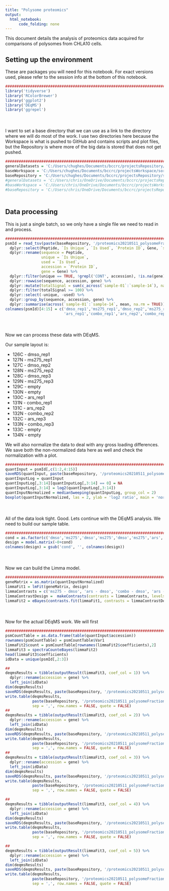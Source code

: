 ```yaml
---
title: "Polysome proteomics"
output:
  html_notebook:
      code_folding: none
---
```


This document details the analysis of proteomics data acquired for comparisons of polysomes from CHLA10 cells. 

## Setting up the environment

These are packages you will need for this notebook. For exact versions used, please refer to the session info at the bottom of this notebook.

```r
##########################################################################################
library('tidyverse')
library('RColorBrewer')
library('ggplot2')
library('DEqMS')
library('ggrepel')
```

<div style="margin-bottom:50px;"></div>

I want to set a base directory that we can use as a link to the directory where we will do most of the work. I use two directories here because the Workspace is what is pushed to GitHub and contains scripts and plot files, but the Repository is where more of the big data is stored that does not get pushed.

```r
##########################################################################################
generalDatasets = 'C:/Users/chughes/Documents/bccrc/projectsRepository/generalDatasets'
baseWorkspace = 'C:/Users/chughes/Documents/bccrc/projectsWorkspace/sorensenLab/relatedToOthers'
baseRepository = 'C:/Users/chughes/Documents/bccrc/projectsRepository/sorensenLab/relatedToOthers'
#generalDatasets = 'C:/Users/chris/OneDrive/Documents/bccrc/projectsRepository/generalDatasets'
#baseWorkspace = 'C:/Users/chris/OneDrive/Documents/bccrc/projectsWorkspace/sorensenLab/relatedToYbx1'
#baseRepository = 'C:/Users/chris/OneDrive/Documents/bccrc/projectsRepository/sorensenLab/relatedToYbx1'
```

<div style="margin-bottom:50px;"></div>

## Data processing

This is just a single batch, so we only have a single file we need to read in and process.

```r
##########################################################################################
psmId = read_tsv(paste(baseRepository, '/proteomics20210511_polysomeFractionsMs275Chla10/psm.tsv', sep = '')) %>%
  dplyr::select(Peptide, `Is Unique`, `Is Used`, `Protein ID`, Gene, `sample-01`:`sample-06`, `sample-09`:`sample-14`) %>%
  dplyr::rename(sequence = Peptide, 
                unique = `Is Unique`,
                used = `Is Used`,
                accession = `Protein ID`,
                gene = Gene) %>%
  dplyr::filter(unique == TRUE, !grepl('CONT', accession), !is.na(gene), !grepl('-', gene)) %>%
  dplyr::rowwise(sequence, accession, gene) %>%
  dplyr::mutate(totalSignal = sum(c_across(`sample-01`:`sample-14`), na.rm = TRUE)) %>%
  dplyr::filter(totalSignal >= 100) %>%
  dplyr::select(-unique, -used) %>%
  dplyr::group_by(sequence, accession, gene) %>%
  dplyr::summarise(across(`sample-01`:`sample-14`, mean, na.rm = TRUE))
colnames(psmId)[4:15] = c('dmso_rep1','ms275_rep1','dmso_rep2','ms275_rep2','dmso_rep3','ms275_rep3',
                          'ars_rep1','combo_rep1','ars_rep2','combo_rep2','ars_rep3','combo_rep3')
```

<div style="margin-bottom:50px;"></div>

Now we can process these data with DEqMS. 

Our sample layout is:

* 126C - dmso_rep1
* 127N - ms275_rep1
* 127C - dmso_rep2
* 128N - ms275_rep2
* 128C - dmso_rep3
* 129N - ms275_rep3
* 129C - empty
* 130N - empty
* 130C - ars_rep1
* 131N - combo_rep1
* 131C - ars_rep2
* 132N - combo_rep2
* 132C - ars_rep3
* 133N - combo_rep3
* 133C - empty
* 134N - empty

We will also normalize the data to deal with any gross loading differences. We save both the non-normalized data here as well and check the normalization with a plot.

```r
##########################################################################################
quantInput = psmId[,c(1:2,4:15)]
saveRDS(quantInput, paste(baseRepository, '/proteomics20210511_polysomeFractionsMs275Chla10/dataset_peptideQuantDataPreDEqMS.rds', sep = ''))
quantInputLog = quantInput
quantInputLog[,3:14][quantInputLog[,3:14] == 0] = NA
quantInputLog[,3:14] = log2(quantInputLog[,3:14])
quantInputNormalized = medianSweeping(quantInputLog, group_col = 2)
boxplot(quantInputNormalized, las = 2, ylab = 'log2 ratio', main = 'normalized TMT data')
```

<div style="margin-bottom:50px;"></div>

All of the data look tight. Good. Lets continue with the DEqMS analysis. We need to build our sample table.

```r
##########################################################################################
cond = as.factor(c('dmso','ms275','dmso','ms275','dmso','ms275','ars','combo','ars','combo','ars','combo'))
design = model.matrix(~0+cond) 
colnames(design) = gsub('cond', '', colnames(design))
```

<div style="margin-bottom:50px;"></div>

Now we can build the Limma model.

```r
##########################################################################################
geneMatrix = as.matrix(quantInputNormalized)
limmaFit1 = lmFit(geneMatrix, design)
limmaContrasts = c('ms275 - dmso', 'ars - dmso', 'combo - dmso', 'ars - combo', 'ms275 - combo')
limmaContrastDesign =  makeContrasts(contrasts = limmaContrasts, levels = design)
limmaFit2 = eBayes(contrasts.fit(limmaFit1, contrasts = limmaContrastDesign))
```

<div style="margin-bottom:50px;"></div>

Now for the actual DEqMS work. We will first

```r
##########################################################################################
psmCountTable = as.data.frame(table(quantInput$accession))
rownames(psmCountTable) = psmCountTable$Var1
limmaFit2$count = psmCountTable[rownames(limmaFit2$coefficients),2]
limmaFit3 = spectraCounteBayes(limmaFit2)
head(limmaFit3$coefficients)
idData = unique(psmId[,2:3])

##
deqmsResults = tibble(outputResult(limmaFit3, coef_col = 1)) %>%
  dplyr::rename(accession = gene) %>%
  left_join(idData)
dim(deqmsResults)
saveRDS(deqmsResults, paste(baseRepository, '/proteomics20210511_polysomeFractionsMs275Chla10/dataset_deqms_ms275-dmso.rds', sep = ''))
write.table(deqmsResults, 
            paste(baseRepository, '/proteomics20210511_polysomeFractionsMs275Chla10/dataset_deqms_ms275-dmso.csv', sep = ''),
            sep = ',', row.names = FALSE, quote = FALSE)
##
deqmsResults = tibble(outputResult(limmaFit3, coef_col = 2)) %>%
  dplyr::rename(accession = gene) %>%
  left_join(idData)
dim(deqmsResults)
saveRDS(deqmsResults, paste(baseRepository, '/proteomics20210511_polysomeFractionsMs275Chla10/dataset_deqms_ars-dmso.rds', sep = ''))
write.table(deqmsResults, 
            paste(baseRepository, '/proteomics20210511_polysomeFractionsMs275Chla10/dataset_deqms_ars-dmso.csv', sep = ''),
            sep = ',', row.names = FALSE, quote = FALSE)
##
deqmsResults = tibble(outputResult(limmaFit3, coef_col = 3)) %>%
  dplyr::rename(accession = gene) %>%
  left_join(idData)
dim(deqmsResults)
saveRDS(deqmsResults, paste(baseRepository, '/proteomics20210511_polysomeFractionsMs275Chla10/dataset_deqms_combo-dmso.rds', sep = ''))
write.table(deqmsResults, 
            paste(baseRepository, '/proteomics20210511_polysomeFractionsMs275Chla10/dataset_deqms_combo-dmso.csv', sep = ''),
            sep = ',', row.names = FALSE, quote = FALSE)

##
deqmsResults = tibble(outputResult(limmaFit3, coef_col = 4)) %>%
  dplyr::rename(accession = gene) %>%
  left_join(idData)
dim(deqmsResults)
saveRDS(deqmsResults, paste(baseRepository, '/proteomics20210511_polysomeFractionsMs275Chla10/dataset_deqms_ars-combo.rds', sep = ''))
write.table(deqmsResults, 
            paste(baseRepository, '/proteomics20210511_polysomeFractionsMs275Chla10/dataset_deqms_ars-combo.csv', sep = ''),
            sep = ',', row.names = FALSE, quote = FALSE)

##
deqmsResults = tibble(outputResult(limmaFit3, coef_col = 5)) %>%
  dplyr::rename(accession = gene) %>%
  left_join(idData)
dim(deqmsResults)
saveRDS(deqmsResults, paste(baseRepository, '/proteomics20210511_polysomeFractionsMs275Chla10/dataset_deqms_ms275-combo.rds', sep = ''))
write.table(deqmsResults, 
            paste(baseRepository, '/proteomics20210511_polysomeFractionsMs275Chla10/dataset_deqms_ms275-combo.csv', sep = ''),
            sep = ',', row.names = FALSE, quote = FALSE)
```

















